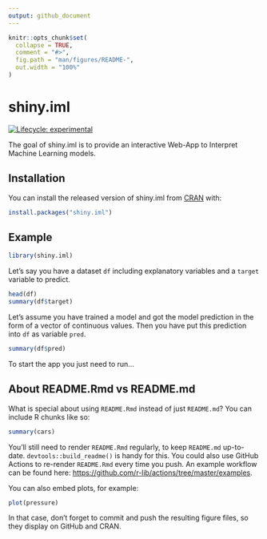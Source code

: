 ```yaml
---
output: github_document
---
```


<!-- README.md is generated from README.Rmd. Please edit that file -->

```r
knitr::opts_chunk$set(
  collapse = TRUE,
  comment = "#>",
  fig.path = "man/figures/README-",
  out.width = "100%"
)
```

# shiny.iml

<!-- badges: start -->
[![Lifecycle: experimental](https://img.shields.io/badge/lifecycle-experimental-orange.svg)](https://www.tidyverse.org/lifecycle/#experimental)
<!-- badges: end -->

The goal of shiny.iml is to provide an interactive Web-App to Interpret Machine Learning models.

## Installation

You can install the released version of shiny.iml from [CRAN](https://CRAN.R-project.org) with:

``` r
install.packages("shiny.iml")
```

## Example


```r
library(shiny.iml)
```

Let's say you have a dataset `df` including explanatory variables and a `target` variable to predict.


```r
head(df)
summary(df$target)
```

Let's assume you have trained a model and got the model prediction in the form of a vector of continuous values. Then you have put this prediction into `df` as variable `pred`.

```r
summary(df$pred)
```

To start the app you just need to run...


## About README.Rmd vs README.md

What is special about using `README.Rmd` instead of just `README.md`? You can include R chunks like so:

```r
summary(cars)
```

You'll still need to render `README.Rmd` regularly, to keep `README.md` up-to-date. `devtools::build_readme()` is handy for this. You could also use GitHub Actions to re-render `README.Rmd` every time you push. An example workflow can be found here: <https://github.com/r-lib/actions/tree/master/examples>.

You can also embed plots, for example:

```r
plot(pressure)
```

In that case, don't forget to commit and push the resulting figure files, so they display on GitHub and CRAN.
